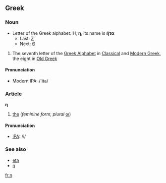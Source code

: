 ==Greek==
===Noun===

*Letter of the Greek alphabet: '''Η''', '''η''', its name is '''ήτα'''
**Last: [[Ζ]]
**Next: [[Θ]]

#The seventh letter of the [[w:Greek Alphabet|Greek Alphabet]] in [[w:Classical Greek|Classical]] and [[w:Modern Greek|Modern Greek]], the eight in [[w:Old Greek|Old Greek]]

====Pronunciation====
*Modern IPA: /'ita/

===Article===
'''η'''

#[[the]] (''feminine form''; ''plural'' [[οι]])

====Pronunciation====
*[[w:IPA|IPA]]: /i/

===See also===
*[[eta]]
*[[ή]]

[[fr:η]]